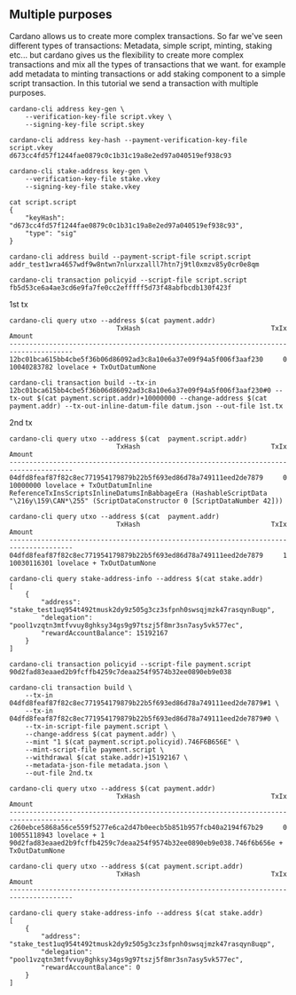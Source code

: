 ## Multiple purposes

Cardano allows us to create more complex transactions. So far we've seen different types of transactions: Metadata, simple script, minting, staking etc... but cardano gives us the flexibility to create more complex transactions and mix all the types of transactions that we want. for example add metadata to minting transactions or add staking component to a simple script transaction. In this tutorial we send a transaction with multiple purposes.

```
cardano-cli address key-gen \
    --verification-key-file script.vkey \
    --signing-key-file script.skey

cardano-cli address key-hash --payment-verification-key-file script.vkey
d673cc4fd57f1244fae0879c0c1b31c19a8e2ed97a040519ef938c93
```
```
cardano-cli stake-address key-gen \
    --verification-key-file stake.vkey
	--signing-key-file stake.vkey
```


```
cat script.script
{
    "keyHash": "d673cc4fd57f1244fae0879c0c1b31c19a8e2ed97a040519ef938c93",
    "type": "sig"
}
```

```
cardano-cli address build --payment-script-file script.script
addr_test1wra4657wdf9w8ntwn7nlurxzalll7htn7j9tl0xmzv85y0cr0e8qm
```

```
cardano-cli transaction policyid --script-file script.script
fb5d53ce6a4ae3cd6e9fa7fe0cc2efffff5d73f48abfbcdb130f423f
```

1st tx
```
cardano-cli query utxo --address $(cat payment.addr)
                           TxHash                                 TxIx        Amount
--------------------------------------------------------------------------------------
12bc01bca615bb4cbe5f36b06d86092ad3c8a10e6a37e09f94a5f006f3aaf230     0        10040283782 lovelace + TxOutDatumNone
```

```
cardano-cli transaction build --tx-in 12bc01bca615bb4cbe5f36b06d86092ad3c8a10e6a37e09f94a5f006f3aaf230#0 --tx-out $(cat payment.script.addr)+10000000 --change-address $(cat payment.addr) --tx-out-inline-datum-file datum.json --out-file 1st.tx
```

2nd tx
```
cardano-cli query utxo --address $(cat  payment.script.addr)
                           TxHash                                 TxIx        Amount
--------------------------------------------------------------------------------------
04dfd8feaf87f82c8ec771954179879b22b5f693ed86d78a749111eed2de7879     0        10000000 lovelace + TxOutDatumInline ReferenceTxInsScriptsInlineDatumsInBabbageEra (HashableScriptData "\216y\159\CAN*\255" (ScriptDataConstructor 0 [ScriptDataNumber 42]))
```

```
cardano-cli query utxo --address $(cat  payment.addr)
                           TxHash                                 TxIx        Amount
--------------------------------------------------------------------------------------
04dfd8feaf87f82c8ec771954179879b22b5f693ed86d78a749111eed2de7879     1        10030116301 lovelace + TxOutDatumNone
```
```
cardano-cli query stake-address-info --address $(cat stake.addr)
[
    {
        "address": "stake_test1uq954t492tmusk2dy9z505g3cz3sfpnh0swsqjmzk47rasqyn8uqp",
        "delegation": "pool1vzqtn3mtfvvuy8ghksy34gs9g97tszj5f8mr3sn7asy5vk577ec",
        "rewardAccountBalance": 15192167
    }
]
```

```
cardano-cli transaction policyid --script-file payment.script
90d2fad83eaaed2b9fcffb4259c7deaa254f9574b32ee0890eb9e038
```

```
cardano-cli transaction build \
    --tx-in 04dfd8feaf87f82c8ec771954179879b22b5f693ed86d78a749111eed2de7879#1 \
    --tx-in 04dfd8feaf87f82c8ec771954179879b22b5f693ed86d78a749111eed2de7879#0 \
    --tx-in-script-file payment.script \
    --change-address $(cat payment.addr) \
    --mint "1 $(cat payment.script.policyid).746F6B656E" \
    --mint-script-file payment.script \
    --withdrawal $(cat stake.addr)+15192167 \
    --metadata-json-file metadata.json \
    --out-file 2nd.tx
```

```
cardano-cli query utxo --address $(cat payment.addr)
                           TxHash                                 TxIx        Amount
--------------------------------------------------------------------------------------
c260ebce5868a56ce559f5277e6ca2d47b0eecb5b851b957fcb40a2194f67b29     0        10055118943 lovelace + 1 90d2fad83eaaed2b9fcffb4259c7deaa254f9574b32ee0890eb9e038.746f6b656e + TxOutDatumNone
```
```
cardano-cli query utxo --address $(cat payment.script.addr)
                           TxHash                                 TxIx        Amount
--------------------------------------------------------------------------------------
```
```
cardano-cli query stake-address-info --address $(cat stake.addr)
[
    {
        "address": "stake_test1uq954t492tmusk2dy9z505g3cz3sfpnh0swsqjmzk47rasqyn8uqp",
        "delegation": "pool1vzqtn3mtfvvuy8ghksy34gs9g97tszj5f8mr3sn7asy5vk577ec",
        "rewardAccountBalance": 0
    }
]
```
